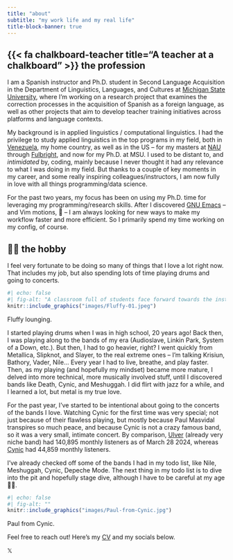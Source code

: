 ```yaml
---
title: "about"
subtitle: "my work life and my real life"
title-block-banner: true
---
```


## {{< fa chalkboard-teacher title="A teacher at a chalkboard" >}} the profession

I am a Spanish instructor and Ph.D. student in Second Language Acquisition in the Department of Linguistics, Languages, and Cultures at [Michigan State University](https://sls.msu.edu/), where I'm working on a research project that examines the correction processes in the acquisition of Spanish as a foreign language, as well as other projects that aim to develop teacher training initiatives across platforms and language contexts.

My background is in applied linguistics / computational linguistics. I had the privilege to study applied linguistics in the top programs in my field, both in [Venezuela](http://www.usb.ve/), my home country, as well as in the US -- for my masters at [NAU](https://nau.edu/english/programs/masters-degrees/ma-tesl/ma-tesl-applied-linguistics/) through [Fulbright](https://us.fulbrightonline.org/about/fulbright-us-student-program), and now for my Ph.D. at MSU. I used to be distant to, and *intimidated* by, coding, mainly because I never thought it had any relevance to what I was doing in my field. But thanks to a couple of key moments in my career, and some really inspiring colleagues/instructors, I am now fully in love with all things programming/data science.


<!-- :::{.column-margin} -->
<!-- ```{r} -->
<!-- #| echo: false -->
<!-- #| fig-alt: "A desk with a laptop displaying an Emacs setup" -->
<!-- knitr::include_graphics("images/teaching.jpeg") -->
<!-- ``` -->
<!-- ::: {.extra-small-text .dark-gray-text} -->
<!-- My Emacs setup. -->
<!-- ::: -->
<!-- ::: -->


For the past two years, my focus has been on using my Ph.D. time for leveraging my programming/research skills. After I discovered [GNU Emacs](https://www.gnu.org/software/emacs/) -- and Vim motions, 🤫 -- I am always looking for new ways to make my workflow faster and more efficient. So I primarily spend my time working on my config, of course.

## 🤘🏾 the hobby 

I feel very fortunate to be doing so many of things that I love a lot right now. That includes my job, but also spending lots of time playing drums and going to concerts.


:::{.column-margin}
```r
#| echo: false
#| fig-alt: "A classroom full of students face forward towards the instructor, who stands at a podium at the front of the room. Students have their laptops open on their desks. Three large TV screens are illuminated at the front of the classroom, displaying workshop materials."
knitr::include_graphics("images/Fluffy-01.jpeg")
```
::: {.extra-small-text .dark-gray-text}
Fluffy lounging.
:::
:::


I started playing drums when I was in high school, 20 years ago! Back then, I was playing along to the bands of my era (Audioslave, Linkin Park, System of a Down, etc.). But then, I had to go heavier, right? I went quickly from Metallica, Slipknot, and Slayer, to the real extreme ones -- I'm talking Krisiun, Bathory, Vader, Nile... Every year I had to live, breathe, and play faster. Then, as my playing (and hopefully my mindset) became more mature, I delved into more technical, more musically involved stuff, until I discovered bands like Death, Cynic, and Meshuggah. I did flirt with jazz for a while, and I learned a lot, but metal is my true love.

For the past year, I've started to be intentional about going to the concerts of the bands I love. Watching Cynic for the first time was very special; not just because of their flawless playing, but mostly because Paul Masvidal transpires so much peace, and because Cynic is not a crazy famous band, so it was a very small, intimate concert. By comparison, [Ulver](https://en.wikipedia.org/wiki/Ulver) (already very niche band) had 140,895 monthly listeners as of March 28 2024, whereas [Cynic](https://en.wikipedia.org/wiki/Cynic_(band)) had 44,859 monthly listeners.

I've already checked off some of the bands I had in my todo list, like Nile, Meshuggah, Cynic, Depeche Mode. The next thing in my todo list is to dive into the pit and hopefully stage dive, although I have to be careful at my age 👴🏾.


:::{.column-margin}
```r
#| echo: false
#| fig-alt: ""
knitr::include_graphics("images/Paul-from-Cynic.jpg")
```
::: {.extra-small-text .dark-gray-text}
Paul from Cynic.
:::
:::

<!-- ## The cat #comment #4974a5 > **TODO** Talk about Fluffy here --> 

Feel free to reach out! Here's my [CV](CV/leo-guedez-CV.pdf) and my socials below.

<div class="social-media-links">
  <a href="https://linkedin.com/in/lguedez" target="_blank" class="social-media-icon" style="text-decoration: none;">
      <i class="fa-brands fa-linkedin"></i> 
  </a>
  <a href="https://twitter.com/eleguedez" target="_blank" class="social-media-icon" style="text-decoration: none;">
      𝕏
  </a>
  <a href="mailto:guedezle@msu.edu" class="social-media-icon" style="text-decoration: none;">
      <i class="fa-solid fa-envelope"></i>
  </a>
</div>
